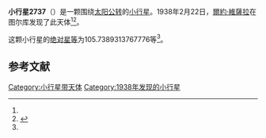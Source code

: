 {{Infobox planet
| bgcolour = #FFFFC0
| name = 2737 Kotka
| symbol = 
| image = 
| caption = 
| discovery = yes
| discovery_ref = 
| discoverer = [[爾約·維薩拉|爾約·維薩拉]]
| discovery_site = [[图尔库|图尔库]] 
| discovered = 1938年2月22日
| designations = yes
| mp_name = 
| named_after = 
| alt_names = 1938 DU/ 1927 TG / 1952 HC1 / 1977 QC / 1977 TK3
| mp_category = [[主带小行星|主带小行星]]
| orbit_ref = <ref name="a">[http://ssd.jpl.nasa.gov/sbdb.cgi?sstr=2737 2737 Kotka] {{Wayback|url=http://ssd.jpl.nasa.gov/sbdb.cgi?sstr=2737 |date=20200820022317 }}，小行星數據庫瀏覽器（JPL Small-Body Database Browser）－[[美国国家航空航天局|美国国家航空航天局]]喷气推进实验室</ref>
| epoch = 2456400.5 (2013年4月18日更新)
| aphelion = {{convert|3.281595178826244|AU|km|3|abbr=on|lk=out}}
| perihelion = {{convert|2.211386618988694|AU|km|3|abbr=on}}
| semimajor = {{convert|2.746490898907469|AU|km|3|abbr=on}}
| eccentricity = 0.194831987
| period = 1662.515386 [[日|日]]<br />4.55[[儒略年|儒略年]]
| avg_speed = 
| inclination = 8.823525685160368
| asc_node = 339.4777900848859
| mean_anomaly = 
| arg_peri = 105.7389313767776
| satellites = 
| physical_characteristics = yes
| dimensions = 
| mass = 
| density = 
| surface_grav = 
| escape_velocity = 
| sidereal_day = 
| axial_tilt = 
| pole_ecliptic_lat = 
| pole_ecliptic_lon = 
| albedo = 
| temperatures= 
| temp_name1 = 
| mean_temp_1 = 
| max_temp_1 = 
| temp_name2 = 
| max_temp_2 = 
| spectral_type = 
| abs_magnitude = 105.7389313767776
}}

'''小行星2737'''（{{lang-en|2737 Kotka}}）是一颗围绕[[太阳|太阳]][[公转|公转]]的[[小行星|小行星]]。1938年2月22日，[[爾約·維薩拉|爾約·維薩拉]]在图尔库发现了此天体<ref name="a" /><ref>{{cite news|title=小行星列表|url=http://cfa-www.harvard.edu/iau/lists/NumberedMPs.txt|accessdate=2013-07-08|newspaper=哈佛大学|archive-date=2008-05-17|archive-url=https://web.archive.org/web/20080517010638/http://cfa-www.harvard.edu/iau/lists/NumberedMPs.txt|dead-url=no}}</ref>。

这颗小行星的[[绝对星等|绝对星等]]为105.7389313767776等<ref name="a" />。

==参考文献==
{{reflist}}
{{Minor Planet Number|[[小行星2736|小行星2736]]|[[小行星2738|小行星2738]]}}

{{小天体}}

[[Category:小行星带天体|Category:小行星带天体]]
[[Category:1938年发现的小行星|Category:1938年发现的小行星]]

{{asteroid-stub}}